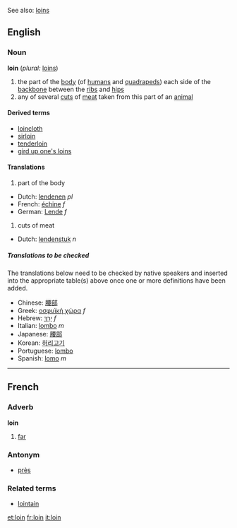 See also: [[loins]]

==English==
===Noun===
'''loin''' (''plural:'' [[loins]])

#<!--DefA-->the part of the [[body]] (of [[human]]s and [[quadraped]]s) each side of the [[backbone]] between the [[rib]]s and [[hip]]s
#<!--DefB-->any of several [[cut]]s of [[meat]] taken from this part of an [[animal]]

====Derived terms====
*[[loincloth]]
*[[sirloin]]
*[[tenderloin]]
*[[gird up one's loins]]

====Translations====

#<!--DefA-->part of the body
{{top}}
*Dutch: [[lendenen]] ''pl''
*French: [[échine]] ''f''
*German: [[Lende]] ''f''
{{mid}}
{{bottom}}

#<!--DefB-->cuts of meat
{{top}}
*Dutch: [[lendenstuk]] ''n''
{{mid}}
{{bottom}}

=====Translations to be checked=====
<!--Remove this section once all of the translations below have been moved into the tables above.-->

The translations below need to be checked by native speakers and inserted into the appropriate table(s) above once one or more definitions have been added.

*Chinese: [[腰部]]
*Greek: [[οσφυϊκή χώρα]] ''f''
*Hebrew: [[ירך|יָרֵךְ]] ''f''
*Italian: [[lombo]] ''m''
*Japanese: [[腰部]]
*Korean: [[허리고기]]
*Portuguese: [[lombo]]
*Spanish: [[lomo]] ''m''

----
==French==
===Adverb===
'''loin'''

#<!--DefC--> [[far]]

===Antonym===
*[[près]]

===Related terms===
*[[lointain]]

[[et:loin]]
[[fr:loin]]
[[it:loin]]